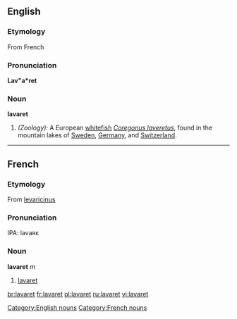 ==English==
===Etymology===
From French {{term|lavaret|lang=fr}}
===Pronunciation===
'''Lav"a*ret'''
===Noun===
'''lavaret'''

#''(Zoology):'' A European [[whitefish]] ''[[Coregonus laveretus]]'', found in the mountain lakes of [[Sweden]], [[Germany]], and [[Switzerland]].
[[Category:English nouns]]
----

==French==
===Etymology===
From {{LL.|fr}} [[levaricinus]]

===Pronunciation===
IPA: lavaʀɛ

===Noun===
'''lavaret''' ''m''
# [[#English|lavaret]]

[[Category:French nouns]]
[[br:lavaret]]
[[fr:lavaret]]
[[pl:lavaret]]
[[ru:lavaret]]
[[vi:lavaret]]